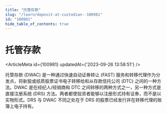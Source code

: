 ```yaml
---
title: "托管存款"
slug: "/learn/deposit-at-custodian--100981"
id: "100981"
hide_table_of_contents: true
---
```



# 托管存款

<ArticleMeta id={100981} updatedAt={'2023-09-26 13:58:51'} />
<div className='border-solid border-b border-t-0 my-4 border-[var(--ifm-color-gray-300)]' />

托管存款 (DWAC) 是一种通过快速自动证券转让 (FAST) 服务和转移代理作为分发点，将新股或纸质股票证书电子转移给和从存款信托公司 (DTC) 之间的一种方法。DWAC 是在经纪人/经销商和 DTC 之间转移的两种方式之一，另一种方式是直接注册系统 (DRS) 方法。两者都使投资者能够以注册形式持有证券，而不是以实物形式。DRS 与 DWAC 不同之处在于 DRS 的股票已经发行并在转移代理的账簿上电子持有。
